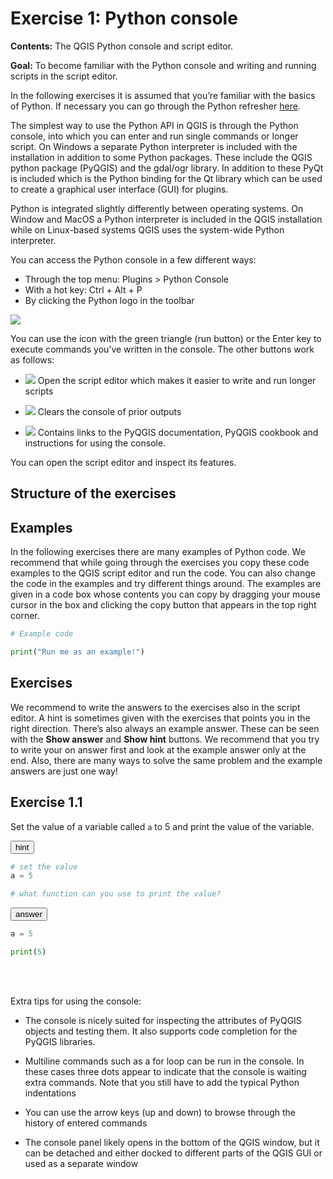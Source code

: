 # Exercise 1: Python console

**Contents:** The QGIS Python console and script editor.

**Goal:** To become familiar with the Python console and
writing and running scripts in the script editor.

::: note-box
In the following exercises it is assumed that you're familiar
with the basics of Python. If necessary you can go through
the Python refresher [here](00_exercise0.html).
:::

The simplest way to use the Python API in QGIS is through the
Python console, into which you can enter and run single commands
or longer script. On Windows a separate Python interpreter is
included with the installation in addition to some Python packages.
These include the QGIS python package (PyQGIS) and the gdal/ogr
library. In addition to these PyQt is included which is the Python
binding for the Qt library which can be used to create a graphical
user interface (GUI) for plugins.

::: hint-box
Python is integrated slightly differently between operating systems.
On Window and MacOS a Python interpreter is included in the QGIS
installation while on Linux-based systems QGIS uses the system-wide
Python interpreter.
:::

You can access the Python console in a few different ways:

- Through the top menu: Plugins > Python Console
- With a hot key: Ctrl + Alt + P
- By clicking the Python logo in the toolbar

![](img/exercise_1/image1.png)

You can use the icon with the green triangle (run button)
or the Enter key to execute commands you've written in the console.
The other buttons work as follows:

- ![](https://raw.githubusercontent.com/qgis/QGIS/master/images/themes/default/console/iconTabEditorConsole.svg)
Open the script editor which makes it easier to write and run longer scripts

- ![](https://raw.githubusercontent.com/qgis/QGIS/master/images/themes/default/console/iconClearConsole.svg)
Clears the console of prior outputs

- ![](https://raw.githubusercontent.com/qgis/QGIS/master/images/themes/default/console/iconHelpConsole.svg)
Contains links to the PyQGIS documentation, PyQGIS cookbook and
instructions for using the console.

You can open the script editor and inspect its features.

## Structure of the exercises

## Examples

In the following exercises there are many examples of Python code. We
recommend that while going through the exercises you copy these
code examples to the QGIS script editor and run the code. You can
also change the code in the examples and try different things around.
The examples are given in a code box whose contents you can copy by
dragging your mouse cursor in the box and clicking the copy button
that appears in the top right corner.

::: code-box
```python
# Example code

print("Run me as an example!")
```
:::

## Exercises

We recommend to write the answers to the exercises also in the script
editor. A hint is sometimes given with the exercises that points you
in the right direction. There's also always an example answer. These
can be seen with the **Show answer** and **Show hint** buttons.
We recommend that you try to write your on answer first and look at
the example answer only at the end. Also, there are many ways to solve
the same problem and the example answers are just one way!

## Exercise 1.1

Set the value of a variable called `a` to 5 and print the value of the
variable.

<button onclick="toggleAnswer(this)" class="btn answer_btn">hint</button>

::: hidden-box
::: code-box
```python
# set the value
a = 5

# what function can you use to print the value?
```
:::
:::

<button onclick="toggleAnswer(this)" class="btn answer_btn">answer</button>

::: hidden-box
::: code-box
```python
a = 5

print(5)
```
:::
:::

\
\

::: hint-box
Extra tips for using the console:

- The console is nicely suited for inspecting the attributes of PyQGIS objects
and testing them. It also supports code completion for the PyQGIS libraries.

- Multiline commands such as a for loop can be run in the console. In these
cases three dots appear to indicate that the console is waiting extra commands.
Note that you still have to add the typical Python indentations

- You can use the arrow keys (up and down) to browse through the history of
entered commands

- The console panel likely opens in the bottom of the QGIS window, but it can
be detached and either docked to different parts of the QGIS GUI or used as
a separate window
:::

